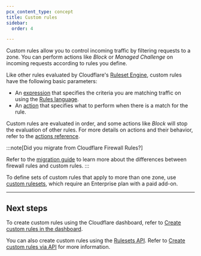 ```yaml
---
pcx_content_type: concept
title: Custom rules
sidebar:
  order: 4

---
```


Custom rules allow you to control incoming traffic by filtering requests to a zone. You can perform actions like *Block* or *Managed Challenge* on incoming requests according to rules you define.

Like other rules evaluated by Cloudflare's [Ruleset Engine](/ruleset-engine/), custom rules have the following basic parameters:

* An [expression](/ruleset-engine/rules-language/expressions/) that specifies the criteria you are matching traffic on using the [Rules language](/ruleset-engine/rules-language/).
* An [action](/ruleset-engine/rules-language/actions/) that specifies what to perform when there is a match for the rule.

Custom rules are evaluated in order, and some actions like *Block* will stop the evaluation of other rules. For more details on actions and their behavior, refer to the [actions reference](/ruleset-engine/rules-language/actions/).

:::note[Did you migrate from Cloudflare Firewall Rules?]

Refer to the [migration guide](/waf/reference/migration-guides/firewall-rules-to-custom-rules/#main-differences) to learn more about the differences between firewall rules and custom rules. 
:::

To define sets of custom rules that apply to more than one zone, use [custom rulesets](/waf/custom-rules/custom-rulesets/), which require an Enterprise plan with a paid add-on.

***

## Next steps

To create custom rules using the Cloudflare dashboard, refer to [Create custom rules in the dashboard](/waf/custom-rules/create-dashboard/).

You can also create custom rules using the [Rulesets API](/ruleset-engine/rulesets-api/). Refer to [Create custom rules via API](/waf/custom-rules/create-api/) for more information.
